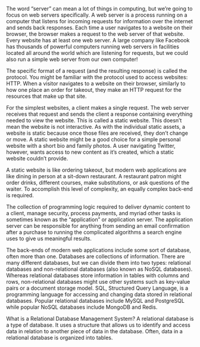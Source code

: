 The word "server" can mean a lot of things in computing, but we're going to focus on web servers specifically. A web server is a process running on a computer that listens for incoming requests for information over the internet and sends back responses. Each time a user navigates to a website on their browser, the browser makes a request to the web server of that website. Every website has at least one web server. A large company like Facebook has thousands of powerful computers running web servers in facilities located all around the world which are listening for requests, but we could also run a simple web server from our own computer!

The specific format of a request (and the resulting response) is called the protocol. You might be familiar with the protocol used to access websites: HTTP. When a visitor navigates to a website on their browser, similarly to how one place an order for takeout, they make an HTTP request for the resources that make up that site.

For the simplest websites, a client makes a single request. The web server receives that request and sends the client a response containing everything needed to view the website. This is called a static website. This doesn't mean the website is not interactive. As with the individual static assets, a website is static because once those files are received, they don't change or move. A static website might be a good choice for a simple personal website with a short bio and family photos. A user navigating Twitter, however, wants access to new content as it's created, which a static website couldn't provide.

A static website is like ordering takeout, but modern web applications are like dining in person at a sit-down restaurant. A restaurant patron might order drinks, different courses, make substitutions, or ask questions of the waiter. To accomplish this level of complexity, an equally complex back-end is required.

The collection of programming logic required to deliver dynamic content to a client, manage security, process payments, and myriad other tasks is sometimes known as the "application" or application server. The application server can be responsible for anything from sending an email confirmation after a purchase to running the complicated algorithms a search engine uses to give us meaningful results.

The back-ends of modern web applications include some sort of database, often more than one. Databases are collections of information. There are many different databases, but we can divide them into two types: relational databases and non-relational databases (also known as NoSQL databases). Whereas relational databases store information in tables with columns and rows, non-relational databases might use other systems such as key-value pairs or a document storage model. SQL, Structured Query Language, is a programming language for accessing and changing data stored in relational databases. Popular relational databases include MySQL and PostgreSQL while popular NoSQL databases include MongoDB and Redis.

What is a Relational Database Management System?
A relational database is a type of database. It uses a structure that allows us to identify and access data in relation to another piece of data in the database. Often, data in a relational database is organized into tables. 
